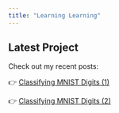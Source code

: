 ```yaml
---
title: "Learning Learning"
---
```


## Latest Project

Check out my recent posts:  

👉 [Classifying MNIST Digits (1)](posts/2025_04_14_MNIST_p1/)

👉 [Classifying MNIST Digits (2)](posts/2025_04_14_MNIST_p2/)
